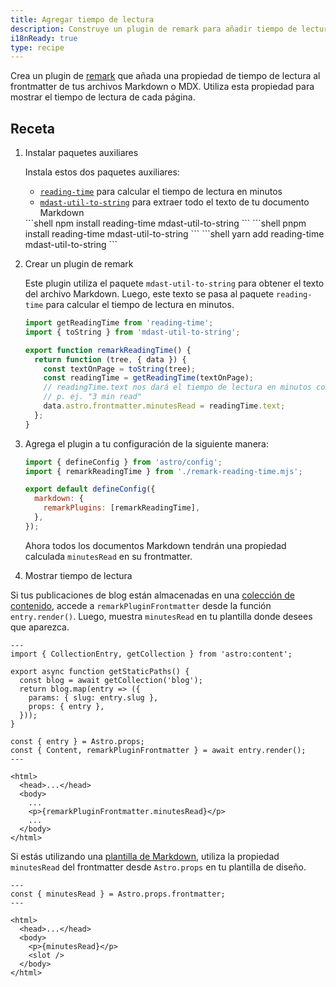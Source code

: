```yaml
---
title: Agregar tiempo de lectura
description: Construye un plugin de remark para añadir tiempo de lectura a tus archivos Markdown o MDX.
i18nReady: true
type: recipe
---
```



Crea un plugin de [remark](https://github.com/remarkjs/remark) que añada una propiedad de tiempo de lectura al frontmatter de tus archivos Markdown o MDX. Utiliza esta propiedad para mostrar el tiempo de lectura de cada página.

## Receta

1. Instalar paquetes auxiliares

   Instala estos dos paquetes auxiliares:
   - [`reading-time`](https://www.npmjs.com/package/reading-time) para calcular el tiempo de lectura en minutos
   - [`mdast-util-to-string`](https://www.npmjs.com/package/mdast-util-to-string) para extraer todo el texto de tu documento Markdown

   <PackageManagerTabs>
     <Fragment slot="npm">
     ```shell
   npm install reading-time mdast-util-to-string
     ```
     </Fragment>
     <Fragment slot="pnpm">
     ```shell
   pnpm install reading-time mdast-util-to-string
     ```
     </Fragment>
     <Fragment slot="yarn">
     ```shell
   yarn add reading-time mdast-util-to-string
     ```
     </Fragment>
   </PackageManagerTabs>

2. Crear un plugin de remark

   Este plugin utiliza el paquete `mdast-util-to-string` para obtener el texto del archivo Markdown. Luego, este texto se pasa al paquete `reading-time` para calcular el tiempo de lectura en minutos.

   ```js title="remark-reading-time.mjs"
   import getReadingTime from 'reading-time';
   import { toString } from 'mdast-util-to-string';

   export function remarkReadingTime() {
     return function (tree, { data }) {
       const textOnPage = toString(tree);
       const readingTime = getReadingTime(textOnPage);
       // readingTime.text nos dará el tiempo de lectura en minutos como un  string legible,
       // p. ej. "3 min read"
       data.astro.frontmatter.minutesRead = readingTime.text;
     };
   }
   ```

3. Agrega el plugin a tu configuración de la siguiente manera:

   ```js title="astro.config.mjs" "import { remarkReadingTime } from './remark-reading-time.mjs';" "remarkPlugins: [remarkReadingTime],"
   import { defineConfig } from 'astro/config';
   import { remarkReadingTime } from './remark-reading-time.mjs';

   export default defineConfig({
     markdown: {
       remarkPlugins: [remarkReadingTime],
     },
   });
   ```

   Ahora todos los documentos Markdown tendrán una propiedad calculada `minutesRead` en su frontmatter.

4. Mostrar tiempo de lectura

 Si tus publicaciones de blog están almacenadas en una [colección de contenido](/es/guides/content-collections/), accede a `remarkPluginFrontmatter` desde la función `entry.render()`. Luego, muestra `minutesRead` en tu plantilla donde desees que aparezca.

   ```astro title="src/pages/posts/[slug].astro" "const { Content, remarkPluginFrontmatter } = await entry.render();" "<p>{remarkPluginFrontmatter.minutesRead}</p>"
   ---
   import { CollectionEntry, getCollection } from 'astro:content';
 
   export async function getStaticPaths() {
     const blog = await getCollection('blog');
     return blog.map(entry => ({
       params: { slug: entry.slug },
       props: { entry },
     }));
   }
 
   const { entry } = Astro.props;
   const { Content, remarkPluginFrontmatter } = await entry.render();
   ---
 
   <html>
     <head>...</head>
     <body>
       ...
       <p>{remarkPluginFrontmatter.minutesRead}</p>
       ...
     </body>
   </html>
   ```

   Si estás utilizando una [plantilla de Markdown](/es/guides/markdown-content/#páginas-de-markdown-y-mdx), utiliza la propiedad `minutesRead` del frontmatter desde `Astro.props` en tu plantilla de diseño.

   ```astro title="src/layouts/BlogLayout.astro" "const { minutesRead } = Astro.props.frontmatter;" "<p>{minutesRead}</p>"
   ---
   const { minutesRead } = Astro.props.frontmatter;
   ---
 
   <html>
     <head>...</head>
     <body>
       <p>{minutesRead}</p>
       <slot />
     </body>
   </html>
   ```